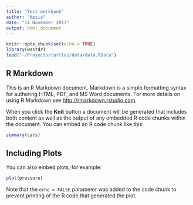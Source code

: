 ```yaml
---
title: "Test workbook"
author: "Kesia"
date: "14 November 2017"
output: html_document
---
```


```r
knitr::opts_chunk$set(echo = TRUE)
library(wastdr)
load("~/Projects/turtles/data/data.RData")
```

## R Markdown

This is an R Markdown document. Markdown is a simple formatting syntax for authoring HTML, PDF, and MS Word documents. For more details on using R Markdown see <http://rmarkdown.rstudio.com>.

When you click the **Knit** button a document will be generated that includes both content as well as the output of any embedded R code chunks within the document. You can embed an R code chunk like this:

```r
summary(cars)
```

## Including Plots

You can also embed plots, for example:

```r
plot(pressure)
```

Note that the `echo = FALSE` parameter was added to the code chunk to prevent printing of the R code that generated the plot.

